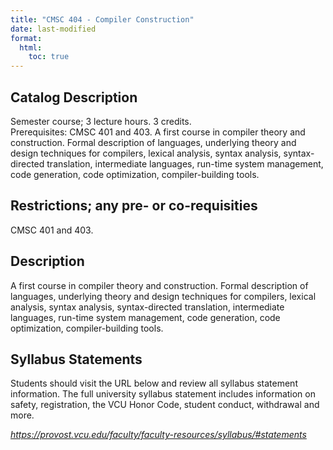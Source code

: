 ```yaml
---
title: "CMSC 404 - Compiler Construction"
date: last-modified
format:
  html:
    toc: true
---
```


## Catalog Description

Semester course; 3 lecture hours. 3 credits. Prerequisites: CMSC 401 and 403. A first course in compiler theory and construction. Formal description of languages, underlying theory and design techniques for compilers, lexical analysis, syntax analysis, syntax-directed translation, intermediate languages, run-time system management, code generation, code optimization, compiler-building tools.


## Restrictions; any pre- or co-requisities
 
CMSC 401 and 403.

## Description

A first course in compiler theory and construction. Formal description of languages, underlying theory and design techniques for compilers, lexical analysis, syntax analysis, syntax-directed translation, intermediate languages, run-time system management, code generation, code optimization, compiler-building tools.

## Syllabus Statements

Students should visit the URL below and review all syllabus statement information. The full university syllabus statement includes information on safety, registration, the VCU Honor Code, student conduct, withdrawal and more.

*<https://provost.vcu.edu/faculty/faculty-resources/syllabus/#statements>*


